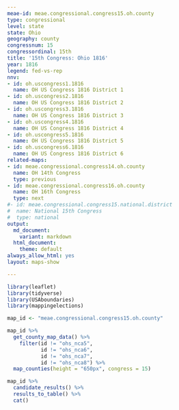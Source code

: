```yaml
---
meae-id: meae.congressional.congress15.oh.county
type: congressional
level: state
state: Ohio
geography: county
congressnum: 15
congressordinal: 15th
title: '15th Congress: Ohio 1816'
year: 1816
legend: fed-vs-rep
nnv:
- id: oh.uscongress1.1816
  name: OH US Congress 1816 District 1
- id: oh.uscongress2.1816
  name: OH US Congress 1816 District 2
- id: oh.uscongress3.1816
  name: OH US Congress 1816 District 3
- id: oh.uscongress4.1816
  name: OH US Congress 1816 District 4
- id: oh.uscongress5.1816
  name: OH US Congress 1816 District 5
- id: oh.uscongress6.1816
  name: OH US Congress 1816 District 6
related-maps:
- id: meae.congressional.congress14.oh.county
  name: OH 14th Congress
  type: previous
- id: meae.congressional.congress16.oh.county
  name: OH 16th Congress
  type: next
#- id: meae.congressional.congress15.national.district
#  name: National 15th Congress
#  type: national
output:
  md_document:
    variant: markdown
  html_document:
    theme: default
always_allow_html: yes
layout: maps-show

---
```


```r
library(leaflet)
library(tidyverse)
library(USAboundaries)
library(mappingelections)

map_id <- "meae.congressional.congress15.oh.county"
```

<div class="map">

```r
map_id %>%
  get_county_map_data() %>%
    filter(id != "ohs_nca5",
           id != "ohs_nca6",
           id != "ohs_nca7",
           id != "ohs_nca8") %>% 
  map_counties(height = "650px", congress = 15)
```

</div>

<div class="results-table">

```r
map_id %>%
  candidate_results() %>%
  results_to_table() %>%
  cat()
```

</div>
